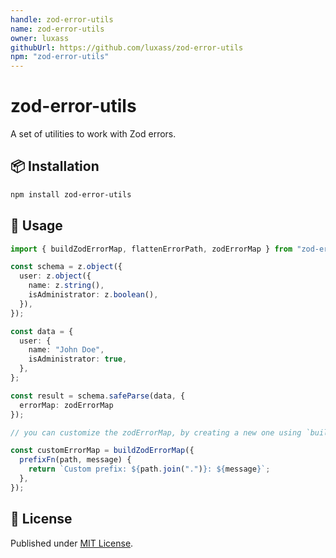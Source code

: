 ```yaml
---
handle: zod-error-utils
name: zod-error-utils
owner: luxass
githubUrl: https://github.com/luxass/zod-error-utils
npm: "zod-error-utils"
---
```


# zod-error-utils




A set of utilities to work with Zod errors.

## 📦 Installation

```bash
npm install zod-error-utils
```

## 🚀 Usage

```ts
import { buildZodErrorMap, flattenErrorPath, zodErrorMap } from "zod-error-utils";

const schema = z.object({
  user: z.object({
    name: z.string(),
    isAdministrator: z.boolean(),
  }),
});

const data = {
  user: {
    name: "John Doe",
    isAdministrator: true,
  },
};

const result = schema.safeParse(data, {
  errorMap: zodErrorMap
});

// you can customize the zodErrorMap, by creating a new one using `buildZodErrorMap`.

const customErrorMap = buildZodErrorMap({
  prefixFn(path, message) {
    return `Custom prefix: ${path.join(".")}: ${message}`;
  },
});
```

## 📄 License

Published under [MIT License](https://github.com/luxass/zod-error-utils/blob/main/LICENSE).

